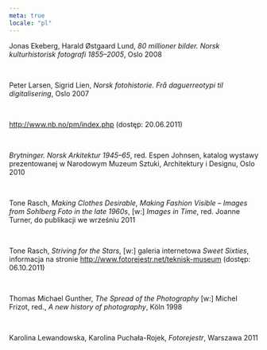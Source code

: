 ```yaml
---
meta: true
locale: "pl"
---
```


Jonas Ekeberg, Harald Østgaard Lund, *80 millioner bilder. Norsk kulturhistorisk fotografi 1855–2005*, Oslo 2008

<br />

Peter Larsen, Sigrid Lien, *Norsk fotohistorie. Frå daguerreotypi til digitalisering*, Oslo 2007

<br />

http://www.nb.no/pm/index.php (dostęp: 20.06.2011)

<br />

*Brytninger. Norsk Arkitektur 1945–65*, red. Espen Johnsen, katalog wystawy prezentowanej w Narodowym Muzeum Sztuki, Architektury i Designu, Oslo 2010

<br />

Tone Rasch, *Making Clothes Desirable, Making Fashion Visible – Images from Sohlberg Foto in the late 1960s*, [w:] *Images in Time*, red. Joanne Turner, do publikacji we wrześniu 2011

<br />

Tone Rasch, *Striving for the Stars*, [w:] galeria internetowa *Sweet Sixties*, informacja na stronie http://www.fotorejestr.net/teknisk-museum (dostęp: 06.10.2011)

<br />

Thomas Michael Gunther, *The Spread of the Photography* [w:] Michel Frizot, red., *A new history of photography*, Köln 1998

<br />

Karolina Lewandowska, Karolina Puchała-Rojek, *Fotorejestr*, Warszawa 2011
